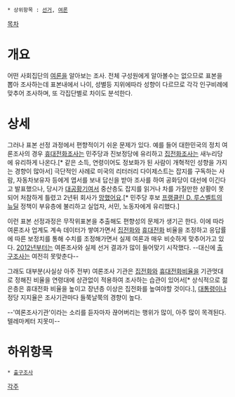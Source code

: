  * 상위항목 : [[선거]], [[여론]]

{{{+1 輿論調査 / Public Opinion Poll }}}

[[목차]]

= 개요 =
어떤 사회집단의 [[여론]]을 알아보는 조사. 전체 구성원에게 알아볼수는 없으므로 표본을 뽑아 조사하는데 표본내에서 나이, 성별등 지위에따라 성향이 다르므로 각각 인구비례에 맞추어 조사하며, 또 각집단별로 차이도 분석한다.

= 상세 =
그러나 표본 선정 과정에서 편향적이기 쉬운 문제가 있다. 예를 들어 대한민국의 정치 여론조사의 경우 [[휴대전화]]조사는 민주당과 진보정당에 유리하고 [[집전화]]조사는 새누리당에 유리하게 나온다.[* 같은 소득, 연령이어도 정보화가 된 사람이 개혁적인 성향을 가지는 경향이 많아서] 극단적인 사례로 미국의 리터러리 다이제스트는 잡지를 구독하는 사람, 자동차보유자 등에게 엽서를 보내 답신을 받아 조사를 하여 공화당이 대선에 이긴다고 발표했으나, 당시가 [[대공황]]기여서 중산층도 잡지를 읽거나 차를 가질만한 상황이 못되어 처참하게 틀렸고 2년뒤 회사가 [[망했어요]].[* 민주당 후보 [[프랭클린 D. 루스벨트]]의 [[뉴딜]] 정책이 부유층에 불리하고 실업자, 서민, 노동자에게 유리했다.]

이런 표본 선정과정은 무작위표본을 추출해도 편향성의 문제가 생기곤 한다. 이에 따라 여론조사 업계도 계속 데이터가 쌓여가면서 [[집전화]]와 [[휴대전화]] 비율을 조정하고 응답률에 따른 보정치를 통해 수치를 조정해가면서 실제 여론과 매우 비슷하게 맞추어가고 있다. [[2012년]]부터는 여론조사와 실제 선거 결과가 많이 들어맞기 시작했다. --대신에 [[출구조사]]는 여전히 못맞춘다-- 

그래도 대부분(사실상 아주 전부) 여론조사 기관은 [[집전화]]와 [[휴대전화]]비율을 기관멋대로 정해진 비율을 연령대에 상관없이 적용하여 조사하는 습관이 있어서[* 상식적으로 젊은층은 휴대전화 비율을 높이고 장년층 이상은 집전화를 높여야할 것이다.], [[대통령]]이나 정당 지지율은 조사기관마다 들쭉날쭉의 경향이 높다.

--'여론조사기관'이라는 소리를 듣자마자 끊어버리는 행위가 많이, 아주 많이 목격된다. 텔레마케터 지못미--
= 하위항목 =
 * [[출구조사]]

[[각주]]
